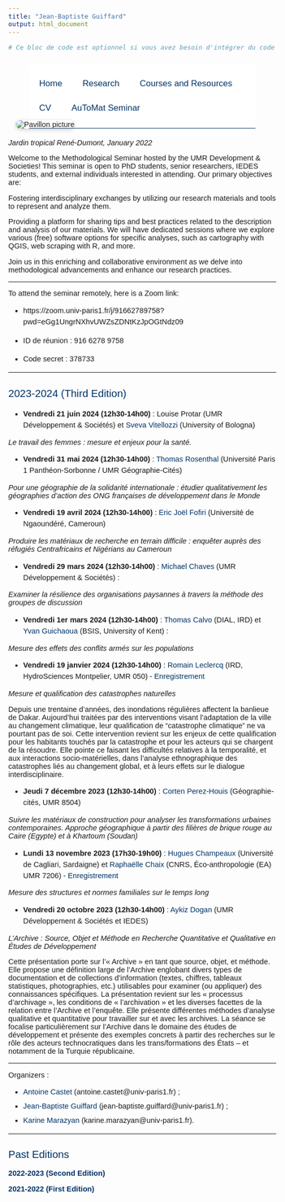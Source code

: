 ```yaml
---
title: "Jean-Baptiste Guiffard"
output: html_document
---
```


```r
# Ce bloc de code est optionnel si vous avez besoin d'intégrer du code R

```

<style> 
    @import url('https://fonts.googleapis.com/css2?family=Roboto:wght@300;400;700&display=swap');
    
  BODY { 
    margin: 1em 0em 1em 0em; 
    font-family: Verdana, Geneva, Arial, Helvetica, sans-serif; 
    font-size: 11pt; 
  } 

  h1 { 
    color: #003366; 
    font-size: 150%; 
    font-weight: normal; 
    text-align: center; 
  } 

  h2 { 
    color: #003366; 
    font-size: 140%; 
    font-weight: normal; 
  } 

  h2 a { 
    color: #003366; 
  } 

  h3 { 
    font-weight: normal; /* Maintient le poids léger pour la lisibilité */
    font-size: 1.3em; /* Agrandit légèrement le texte pour plus de visibilité */
    letter-spacing: 0.05em; /* Ajoute un peu d'espacement entre les lettres pour aérer */
    color: #003366; /* Harmonise la couleur avec le reste du site */
    text-align: left; /* Ajuste l'alignement à gauche, modifiable si nécessaire */
    margin-top: 1em; /* Ajoute un espace au-dessus pour éviter que les titres ne soient trop proches d'autres éléments */
    margin-bottom: 0.5em; /* Espace en dessous pour mieux séparer des paragraphes */
}

  TABLE { 
    border: 0; 
    height: 100%; 
  } 

  A:link { 
    text-decoration: none; 
    color: #003366; 
  } 

  A:visited { 
    text-decoration: none; 
    color: #9FA7FD; 
  } 

  A:hover { 
    text-decoration: underline; 
    color: #003366; 
  } 

  ul { 
    line-height: 1.5em; 
    margin: 0.5em 0 0 2em; 
    padding: 0; 
  } 

  li { 
    margin: 0.4em 0; 
  } 

  ul { 
    list-style-type: square; 
    list-style-image: url('list_blue_square.jpg'); 
  } 

  ul ul { 
    list-style-type: disc; 
    list-style-image: url('list_blue_arrow.jpg'); 
  } 

  ul ul ul { 
    list-style-type: circle; 
    list-style-image: url('list_blue_hyphen.jpg'); 
  } 

  .top-container { 
    background-color: #FFFFFF; 
    padding: 8px; 
    text-align: center; 
  } 

  .header { 
    padding: 10px 16px; 
  } 

  .collapsible { 
    background-color: #ffffff; 
    color: #003366; 
    cursor: pointer; 
    padding: 18px; 
    width: 100%; 
    border: none; 
    text-align: justify; 
    outline: none; 
    font-size: 15px; 
  } 

  .active, .collapsible:hover { 
    background-color: #f5f6ff; 
  } 

  .contentcoll { 
    padding: 0 18px; 
    display: none; 
    overflow: hidden; 
    text-align: justify; 
  } 

  .sticky { 
    position: fixed; 
    top: 0; 
    width: 100%; 
  } 

  .sticky + .content { 
    padding-top: 102px; 
  } 

  .topnav { 
    overflow: hidden; 
    background-color: #FFFFFF; 
    text-align: center; 
    border-bottom: solid 1px #003366; 
    width: 90%; 
    margin: auto; 
  } 

  .topnav a { 
    float: left; 
    display: block; 
    color: #003366; 
    text-align: center; 
    padding: 18px 18px; 
    text-decoration: none; 
    font-size: 17px; 
  } 

  .topnav a:hover { 
    color: #003366; 
    background-color: #f5f6ff; 
  } 

  .topnav .icon { 
    display: none; 
  } 

  @media screen and (max-width: 600px) { 
    .topnav a:not(:first-child) { 
      display: none; 
    } 

    .topnav a.icon { 
      float: right; 
      display: block; 
    } 
  } 

  @media screen and (max-width: 600px) { 
    .topnav.responsive { 
      position: relative; 
    } 

    .topnav.responsive .icon { 
      position: absolute; 
      right: 0; 
      top: 0; 
    } 

    .topnav.responsive a { 
      float: none; 
      display: block; 
      text-align: left; 
    } 
  } 
  
  .header {
    display: flex;
    justify-content: center; /* Centers the content horizontally */
    align-items: center;     /* Centers the content vertically */
    height: 100px;           /* Adjust the height of the header */
  }

  .topnav {
    display: flex;           /* Aligns the links in a row */
    gap: 20px;               /* Adds space between the links */
  }

  .topnav a {
    padding: 14px 20px;
    text-decoration: none;
    font-size: 17px;
    color: #003366;
  }

  .topnav a:hover {
    background-color: #f5f6ff;
    color: #003366;
  }
  
  .social-links img {
    width: 30px;
    margin-right: 10px;
    transition: transform 0.2s;
  }

  .social-links img:hover {
    transform: scale(1.1);
  }
  
  .rounded-image {
    max-width: 90%; /* Ensures the image is responsive within its container */
    height: auto; /* Maintains the image's aspect ratio */
    border-radius: 10px;
    box-shadow: 0px 2px 8px rgba(0, 0, 0, 0.2);
    margin-bottom: 20px; /* Adds space below the image */
    margin-left: auto; /* Centrer horizontalement l'image si le conteneur a une largeur définie */
    margin-right: auto; /* Centrer horizontalement l'image si le conteneur a une largeur définie */
    margin-left: 15px; /* Ajoute une marge à gauche */
    margin-right: 15px; /* Ajoute une marge à droite */
  }
  .figure {
    flex: 1 1 40%; /* Allows flexibility in taking up to 40% of the container */
    text-align: center; /* Centers the image within the figure block */
  }
</style> 

<link rel="shortcut icon" href="favicon.ico">

<div class="header" id="myHeader">
<div class="topnav" id="myTopnav">
<a href="index.html">Home</a>
<a href="research.html">Research</a>
<a href="courses.html">Courses and Resources</a>
<a href="short-vitae.html" target="_blank">CV</a>
<a href="automat.html">AuToMat Seminar</a>
<a href="javascript:void(0);" class="icon" onclick="myFunction1()">
<i class="fa fa-bars"></i>
</a>
</div>

<script> 
function myFunction1() { 
var x = document.getElementById("myTopnav"); 
if (x.className === "topnav") { 
x.className += " responsive"; 
} else { 
x.className = "topnav"; 
} 
} 
</script> 

</div> 




<div>
  <img alt="Pavillon picture" src="images/pavillon_Indochine - Copie1.jpg" class="rounded-image"/>
  <figcaption> <i>Jardin tropical René-Dumont, January 2022 </i> </figcaption>>
</div>





Welcome to the Methodological Seminar hosted by the UMR Development & Societies! This seminar is open to PhD students, senior researchers, IEDES students, and external individuals interested in attending. Our primary objectives are:

Fostering interdisciplinary exchanges by utilizing our research materials and tools to represent and analyze them.

Providing a platform for sharing tips and best practices related to the description and analysis of our materials. We will have dedicated sessions where we explore various (free) software options for specific analyses, such as cartography with QGIS, web scraping with R, and more.

Join us in this enriching and collaborative environment as we delve into methodological advancements and enhance our research practices.

-----

To attend the seminar remotely, here is a Zoom link:

- https://zoom.univ-paris1.fr/j/91662789758?pwd=eGg1UngrNXhvUWZsZDNtKzJpOGtNdz09

- ID de réunion : 916 6278 9758

- Code secret : 378733

----

<h2 class="section-title">2023-2024 (Third Edition)</h2>


- **Vendredi 21 juin 2024 (12h30-14h00)** : Louise Protar (UMR Développement & Sociétés) et [Sveva Vitellozzi](https://sites.google.com/view/svevavitellozzi) (University of Bologna) 

*Le travail des femmes : mesure et enjeux pour la santé.*

- **Vendredi 31 mai 2024 (12h30-14h00)** : [Thomas Rosenthal](https://www.pantheonsorbonne.fr/page-perso/e0g411p04hx) (Université Paris 1 Panthéon-Sorbonne / UMR Géographie-Cités)

*Pour une géographie de la solidarité internationale : étudier qualitativement les géographies d’action des ONG françaises de développement dans le Monde*

- **Vendredi 19 avril 2024 (12h30-14h00)** : [Eric Joël Fofiri](https://www.researchgate.net/profile/Eric-Fofiri-Nzossie) (Université de Ngaoundéré, Cameroun) 

*Produire les matériaux de recherche en terrain difficile : enquêter auprès des réfugiés Centrafricains et Nigérians au Cameroun*

- **Vendredi 29 mars 2024 (12h30-14h00)** : [Michael Chaves](https://www.researchgate.net/profile/Michael-Chaves) (UMR Développement & Sociétés) : 

*Examiner la résilience des organisations paysannes à travers la méthode des groupes de discussion*


- **Vendredi 1er mars 2024 (12h30-14h00)** : [Thomas Calvo](https://www.thomascalvo.com/) (DIAL, IRD) et [Yvan Guichaoua](https://www.kent.ac.uk/brussels/people/2614/guichaoua-yvan) (BSIS, University of Kent) : 

*Mesure des effets des conflits armés sur les populations*


<!---

https://youtu.be/IzpMmd4i_Wc
--->

- **Vendredi 19 janvier 2024 (12h30-14h00)** : [Romain Leclercq](https://alter.univ-paris8.fr/_leclercq-romain_) (IRD, HydroSciences Montpelier, UMR 050) - [Enregistrement](https://youtu.be/BMGHU7fPazY)

*Mesure et qualification des catastrophes naturelles*

Depuis une trentaine d'années, des inondations régulières affectent la banlieue de Dakar. Aujourd'hui traitées par des interventions visant l'adaptation de la ville au changement climatique, leur qualification de "catastrophe climatique" ne va pourtant pas de soi. Cette intervention revient sur les enjeux de cette qualification pour les habitants touchés par la catastrophe et pour les acteurs qui se chargent de la résoudre. Elle pointe ce faisant les difficultés relatives à la temporalité, et aux interactions socio-matérielles, dans l'analyse ethnographique des catastrophes liés au changement global, et à leurs effets sur le dialogue interdisciplinaire. 

- **Jeudi 7 décembre 2023 (12h30-14h00)** : [Corten Perez-Houis](https://geographie-cites.cnrs.fr/membres/corten-perez-houis/) (Géographie-cités, UMR 8504)

*Suivre les matériaux de construction pour analyser les transformations urbaines contemporaines. Approche géographique à partir des filières de brique rouge au Caire (Egypte) et à Khartoum (Soudan)*


- **Lundi 13 novembre 2023 (17h30-19h00)** : [Hugues Champeaux](https://sites.google.com/view/hugchampeaux/home?authuser=0) (Université de Cagliari, Sardaigne) et [Raphaëlle Chaix](https://www.ecoanthropologie.fr/fr/annuaire/chaix-raphaelle-6056) (CNRS, Éco-anthropologie (EA) UMR 7206) - [Enregistrement](https://www.youtube.com/watch?v=skADIe5xVS8)

*Mesure des structures et normes familiales sur le temps long*

- **Vendredi 20 octobre 2023 (12h30-14h00)** : [Aykiz Dogan](https://www.researchgate.net/profile/Aykiz-Dogan) (UMR Développement & Sociétés et IEDES)

*L'Archive : Source, Objet et Méthode en Recherche Quantitative et Qualitative en Études de Développement*

Cette présentation porte sur l’« Archive » en tant que source, objet, et méthode. Elle propose une définition large de l’Archive englobant divers types de documentation et de collections d’information (textes, chiffres, tableaux statistiques, photographies, etc.) utilisables pour examiner (ou appliquer) des connaissances spécifiques. La présentation revient sur les « processus d’archivage », les conditions de « l’archivation » et les diverses facettes de la relation entre l’Archive et l’enquête. Elle présente différentes méthodes d’analyse qualitative et quantitative pour travailler sur et avec les archives. La séance se focalise particulièrement sur l’Archive dans le domaine des études de développement et présente des exemples concrets à partir des recherches sur le rôle des acteurs technocratiques dans les trans/formations des États – et notamment de la Turquie républicaine.

----

Organizers :

- [Antoine Castet](https://sites.google.com/view/antoinecastet) (antoine.castet@univ-paris1.fr) ; 
- [Jean-Baptiste Guiffard](https://jeanbaptisteguiffard.github.io/) (jean-baptiste.guiffard@univ-paris1.fr) ; 
- [Karine Marazyan](https://sites.google.com/site/karinemarazyan/index) (karine.marazyan@univ-paris1.fr).

----

<h2 class="section-title">Past Editions</h2>

[**2022-2023 (Second Edition)**](https://jeanbaptisteguiffard.github.io/automat_2023.html)

[**2021-2022 (First Edition)**](https://jeanbaptisteguiffard.github.io/automat_2022.html)

